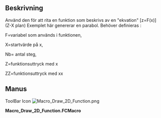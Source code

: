 <languages/>
{{Macro/sv
|Name=Draw 2D Function
|Translate=Rita 2D-funktionen
|Icon=Macro_Draw_2D_Function.png
|Description=Använd den för att rita en funktion som beskrivs av en "ekvation" [z=F(x)] (Z-X plane)
|Author=unknown
|Version=1.0
|Date=2011-08-01
|FCVersion=All
|Download=[https://www.freecadweb.org/wiki/images/3/36/Macro_Draw_2D_Function.png ToolBar Icon]
}}

==Beskrivning==
Använd den för att rita en funktion som beskrivs av en "ekvation" [z=F(x)] (Z-X plan) Exemplet här genererar en parabol. Behöver definieras :

F=variabel som används i funktionen,

X=startvärde på x,

Nb= antal steg,

Z=funktionsuttryck med x

ZZ=funktionsuttryck med xx

<span id="Script"></span>
==Manus==

ToolBar Icon [[Image:Macro_Draw_2D_Function.png]]

'''Macro_Draw_2D_Function.FCMacro'''

{{MacroCode|code=

# F = variable used in the function,
# X = initial value of x,
# Nb = Number of step,
# Z = function express with x
# ZZ = function express with xx

import FreeCAD, FreeCADGui, Part
import math
F=800
X=-500
Nb=10
Step=1000/Nb
Y=0
for I in range(Nb):
	XX=X+Step 
 	Z=X*X/(4*F)
 	ZZ=XX*XX/(4*F)
 	if I==0:
 		print( "Le test est vrai !")
 		nomme=Part.makeLine((X,Y,Z),(XX,Y,ZZ))
 		WWire=Part.Wire([nomme])
 	else :
 		print( "Le test est 2 !")
 		nomme=Part.makeLine((X,Y,Z),(XX,Y,ZZ))		
 		WWire=Part.Wire([WWire,nomme])
 	X=XX 
 
Part.show(WWire)

}}